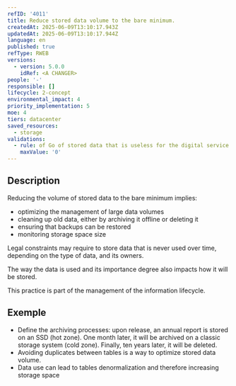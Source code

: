 ```yaml
---
refID: '4011'
title: Reduce stored data volume to the bare minimum.
createdAt: 2025-06-09T13:10:17.943Z
updatedAt: 2025-06-09T13:10:17.944Z
language: en
published: true
refType: RWEB
versions:
  - version: 5.0.0
    idRef: <A CHANGER>
people: '-'
responsible: []
lifecycle: 2-concept
environmental_impact: 4
priority_implementation: 5
moe: 4
tiers: datacenter
saved_resources:
  - storage
validations:
  - rule: of Go of stored data that is useless for the digital service
    maxValue: '0'
---
```


## Description

Reducing the volume of stored data to the bare minimum implies:

* optimizing the management of large data volumes
* cleaning up old data, either by archiving it offline or deleting it
* ensuring that backups can be restored
* monitoring storage space size

Legal constraints may require to store data that is never used over time, depending on the type of data, and its owners.

The way the data is used and its importance degree also impacts how it will be stored.

This practice is part of the management of the information lifecycle.

## Exemple

* Define the archiving processes: upon release, an annual report is stored on an SSD (hot zone). One month later, it will be archived on a classic storage system (cold zone). Finally, ten years later, it will be deleted.
* Avoiding duplicates between tables is a way to optimize stored data volume.
* Data use can lead to tables denormalization and therefore increasing storage space
